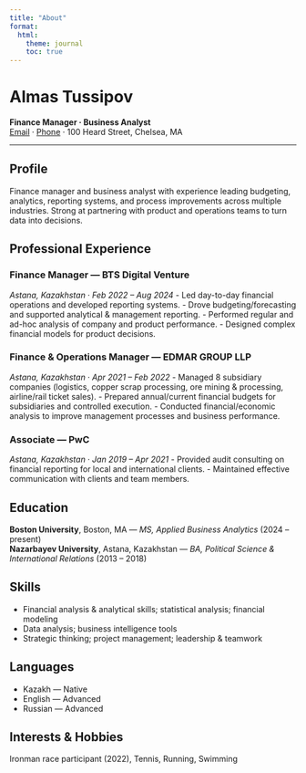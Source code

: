 ```yaml
---
title: "About"
format:
  html:
    theme: journal
    toc: true
---
```


# Almas Tussipov

**Finance Manager · Business Analyst**  
[Email](mailto:tussipov.a.e@gmail.com) · [Phone](tel:+16175181108) · 100 Heard Street, Chelsea, MA

---

## Profile
Finance manager and business analyst with experience leading budgeting, analytics, reporting systems, and process improvements across multiple industries. Strong at partnering with product and operations teams to turn data into decisions.

## Professional Experience

### Finance Manager — BTS Digital Venture  
*Astana, Kazakhstan · Feb 2022 – Aug 2024*
- Led day-to-day financial operations and developed reporting systems.
- Drove budgeting/forecasting and supported analytical & management reporting.
- Performed regular and ad-hoc analysis of company and product performance.
- Designed complex financial models for product decisions.

### Finance & Operations Manager — EDMAR GROUP LLP  
*Astana, Kazakhstan · Apr 2021 – Feb 2022*
- Managed 8 subsidiary companies (logistics, copper scrap processing, ore mining & processing, airline/rail ticket sales).
- Prepared annual/current financial budgets for subsidiaries and controlled execution.
- Conducted financial/economic analysis to improve management processes and business performance.

### Associate — PwC  
*Astana, Kazakhstan · Jan 2019 – Apr 2021*
- Provided audit consulting on financial reporting for local and international clients.
- Maintained effective communication with clients and team members.

## Education
**Boston University**, Boston, MA — *MS, Applied Business Analytics* (2024 – present)  
**Nazarbayev University**, Astana, Kazakhstan — *BA, Political Science & International Relations* (2013 – 2018)

## Skills
- Financial analysis & analytical skills; statistical analysis; financial modeling  
- Data analysis; business intelligence tools  
- Strategic thinking; project management; leadership & teamwork

## Languages
- Kazakh — Native  
- English — Advanced  
- Russian — Advanced

## Interests & Hobbies
Ironman race participant (2022), Tennis, Running, Swimming
